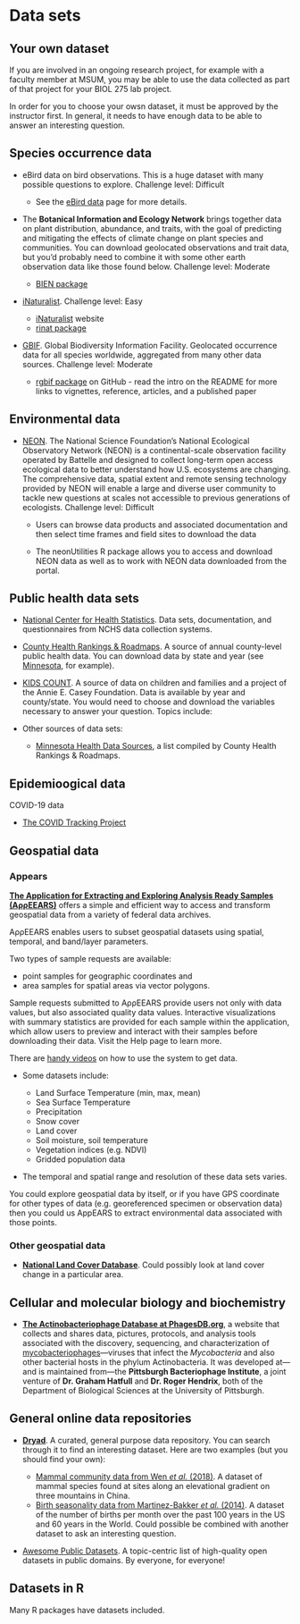# Data sets

## Your own dataset

If you are involved in an ongoing research project, for example with a faculty member at MSUM, you may be able to use the data collected as part of that project for your BIOL 275 lab project.

In order for you to choose your owsn dataset, it must be approved by the instructor first. In general, it needs to have enough data to be able to answer an interesting question.

## Species occurrence data

-   eBird data on bird observations. This is a huge dataset with many possible questions to explore. Challenge level: Difficult

    -   See the [eBird data](data-ebird2.html) page for more details.

-   The **Botanical Information and Ecology Network** brings together data on plant distribution, abundance, and traits, with the goal of predicting and mitigating the effects of climate change on plant species and communities. You can download geolocated observations and trait data, but you'd probably need to combine it with some other earth observation data like those found below. Challenge level: Moderate

    -   [BIEN package](https://cran.r-project.org/web/packages/BIEN/vignettes/BIEN_tutorial.html)

-   [iNaturalist](https://www.inaturalist.org/). Challenge level: Easy

    -   [iNaturalist](https://www.inaturalist.org/) website
    -   [rinat package](https://docs.ropensci.org/rinat/)

-   [GBIF](https://www.gbif.org/). Global Biodiversity Information Facility. Geolocated occurrence data for all species worldwide, aggregated from many other data sources. Challenge level: Moderate

    -   [rgbif package](https://github.com/ropensci/rgbif) on GitHub - read the intro on the README for more links to vignettes, reference, articles, and a published paper

## Environmental data

-   [NEON](https://www.neonscience.org/data). The National Science Foundation's National Ecological Observatory Network (NEON) is a continental-scale observation facility operated by Battelle and designed to collect long-term open access ecological data to better understand how U.S. ecosystems are changing. The comprehensive data, spatial extent and remote sensing technology provided by NEON will enable a large and diverse user community to tackle new questions at scales not accessible to previous generations of ecologists. Challenge level: Difficult

    -   Users can browse data products and associated documentation and then select time frames and field sites to download the data

    -   The neonUtilities R package allows you to access and download NEON data as well as to work with NEON data downloaded from the portal.

## Public health data sets

-   [National Center for Health Statistics](https://www.cdc.gov/nchs/data_access/ftp_data.htm). Data sets, documentation, and questionnaires from NCHS data collection systems.

-   [County Health Rankings & Roadmaps](http://www.countyhealthrankings.org/). A source of annual county-level public health data. You can download data by state and year (see [Minnesota](http://www.countyhealthrankings.org/app/minnesota/2017/downloads), for example).

-   [KIDS COUNT](http://datacenter.kidscount.org/). A source of data on children and families and a project of the Annie E. Casey Foundation. Data is available by year and county/state. You would need to choose and download the variables necessary to answer your question. Topics include:

-   Other sources of data sets:

    -   [Minnesota Health Data Sources](http://www.countyhealthrankings.org/using-the-rankings-data/finding-more-data/minnesota), a list compiled by County Health Rankings & Roadmaps.

## Epidemioogical data

COVID-19 data

-   [The COVID Tracking Project](https://covidtracking.com/)

## Geospatial data

### Appears

[**The Application for Extracting and Exploring Analysis Ready Samples (AρρEEARS)**](https://lpdaacsvc.cr.usgs.gov/appeears/) offers a simple and efficient way to access and transform geospatial data from a variety of federal data archives.

AρρEEARS enables users to subset geospatial datasets using spatial, temporal, and band/layer parameters.

Two types of sample requests are available:

-   point samples for geographic coordinates and
-   area samples for spatial areas via vector polygons.

Sample requests submitted to AρρEEARS provide users not only with data values, but also associated quality data values. Interactive visualizations with summary statistics are provided for each sample within the application, which allow users to preview and interact with their samples before downloading their data. Visit the Help page to learn more.

There are [handy videos](https://www.youtube.com/watch?v=thRApFufBq8) on how to use the system to get data.

-   Some datasets include:

    -   Land Surface Temperature (min, max, mean)
    -   Sea Surface Temperature
    -   Precipitation
    -   Snow cover
    -   Land cover
    -   Soil moisture, soil temperature
    -   Vegetation indices (e.g. NDVI)
    -   Gridded population data

-   The temporal and spatial range and resolution of these data sets varies.

You could explore geospatial data by itself, or if you have GPS coordinate for other types of data (e.g. georeferenced specimen or observation data) then you could us AppEARS to extract environmental data associated with those points.

### Other geospatial data

-   [**National Land Cover Database**](https://www.mrlc.gov/finddata.php). Could possibly look at land cover change in a particular area.

## Cellular and molecular biology and biochemistry

-   [**The Actinobacteriophage Database at PhagesDB.org**](https://phagesdb.org/), a website that collects and shares data, pictures, protocols, and analysis tools associated with the discovery, sequencing, and characterization of [mycobacteriophages](https://phagesdb.org/glossary/#Mycobacteriophage)---viruses that infect the *Mycobacteria* and also other bacterial hosts in the phylum Actinobacteria. It was developed at---and is maintained from---the **Pittsburgh Bacteriophage Institute**, a joint venture of **Dr. Graham Hatfull** and **Dr. Roger Hendrix**, both of the Department of Biological Sciences at the University of Pittsburgh.

## General online data repositories

-   [**Dryad**](http://datadryad.org/). A curated, general purpose data repository. You can search through it to find an interesting dataset. Here are two examples (but you should find your own):

    -   [Mammal community data from Wen *et al.* (2018)](http://hdl.handle.net/10255/dryad.170813). A dataset of mammal species found at sites along an elevational gradient on three mountains in China.
    -   [Birth seasonality data from Martinez-Bakker *et al.* (2014)](http://hdl.handle.net/10255/dryad.170822). A dataset of the number of births per month over the past 100 years in the US and 60 years in the World. Could possible be combined with another dataset to ask an interesting question.

-   [Awesome Public Datasets](https://github.com/awesomedata/awesome-public-datasets). A topic-centric list of high-quality open datasets in public domains. By everyone, for everyone!

## Datasets in R

Many R packages have datasets included.
